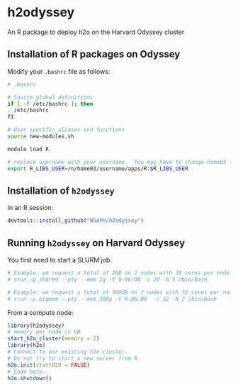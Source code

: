 # h2odyssey
An R package to deploy h2o on the Harvard Odyssey cluster

## Installation of R packages on Odyssey

Modify your `.bashrc` file as follows:

```bash
# .bashrc

# Source global definitions
if [ -f /etc/bashrc ]; then
. /etc/bashrc
fi

# User specific aliases and functions
source new-modules.sh

module load R

# replace username with your username.  You may have to change home03 too.
export R_LIBS_USER=/n/home03/username/apps/R:$R_LIBS_USER
```

## Installation of `h2odyssey`

In an R session:

```r
devtools::install_github("NSAPH/h2odyssey")
```

## Running `h2odyssey` on Harvard Odyssey

You first need to start a SLURM job.

```bash
# Example: we request a total of 2GB on 2 nodes with 10 cores per node in the shared partition
# srun -p shared --pty --mem 2g -t 0-06:00 -c 20 -N 5 /bin/bash

# Example: we request a total of 300GB on 2 nodes with 32 cores per node in the bigmem partition
# srun -p bigmem --pty --mem 300g -t 0-06:00  -c 32 -N 2 /bin/bash
```

From a compute node:

```r
library(h2odyssey)
# memory per node in GB
start_h2o_cluster(memory = 2) 
library(h2o)
# Connect to our existing h2o cluster.
# Do not try to start a new server from R.
h2o.init(startH2O = FALSE)
# Code here...
h2o.shutdown()
```


